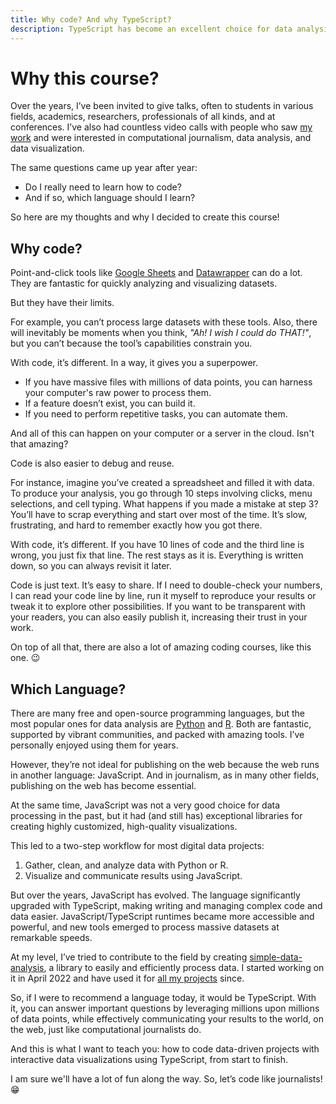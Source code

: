 ```yaml
---
title: Why code? And why TypeScript?
description: TypeScript has become an excellent choice for data analysis and visualization. Here's why.
---
```



# Why this course?

Over the years, I’ve been invited to give talks, often to students in various fields, academics, researchers, professionals of all kinds, and at conferences. I’ve also had countless video calls with people who saw [my work](https://www.naelshiab.com/portfolio) and were interested in computational journalism, data analysis, and data visualization.

The same questions came up year after year:
- Do I really need to learn how to code?
- And if so, which language should I learn?

So here are my thoughts and why I decided to create this course!

<NoticeIntro />

## Why code?

Point-and-click tools like [Google Sheets](https://workspace.google.com/products/sheets/) and [Datawrapper](https://www.datawrapper.de/) can do a lot. They are fantastic for quickly analyzing and visualizing datasets.

But they have their limits.

For example, you can’t process large datasets with these tools. Also, there will inevitably be moments when you think, *"Ah! I wish I could do THAT!"*, but you can’t because the tool’s capabilities constrain you.

With code, it’s different. In a way, it gives you a superpower.

- If you have massive files with millions of data points, you can harness your computer's raw power to process them.
- If a feature doesn’t exist, you can build it.
- If you need to perform repetitive tasks, you can automate them.

And all of this can happen on your computer or a server in the cloud. Isn't that amazing?

Code is also easier to debug and reuse.

For instance, imagine you’ve created a spreadsheet and filled it with data. To produce your analysis, you go through 10 steps involving clicks, menu selections, and cell typing. What happens if you made a mistake at step 3? You’ll have to scrap everything and start over most of the time. It’s slow, frustrating, and hard to remember exactly how you got there.

With code, it’s different. If you have 10 lines of code and the third line is wrong, you just fix that line. The rest stays as it is. Everything is written down, so you can always revisit it later.

Code is just text. It’s easy to share. If I need to double-check your numbers, I can read your code line by line, run it myself to reproduce your results or tweak it to explore other possibilities. If you want to be transparent with your readers, you can also easily publish it, increasing their trust in your work.

On top of all that, there are also a lot of amazing coding courses, like this one. 😉

## Which Language?

There are many free and open-source programming languages, but the most popular ones for data analysis are [Python](https://www.python.org/) and [R](https://www.r-project.org/). Both are fantastic, supported by vibrant communities, and packed with amazing tools. I’ve personally enjoyed using them for years.

However, they’re not ideal for publishing on the web because the web runs in another language: JavaScript. And in journalism, as in many other fields, publishing on the web has become essential.

At the same time, JavaScript was not a very good choice for data processing in the past, but it had (and still has) exceptional libraries for creating highly customized, high-quality visualizations.

This led to a two-step workflow for most digital data projects:
1. Gather, clean, and analyze data with Python or R.
2. Visualize and communicate results using JavaScript.

But over the years, JavaScript has evolved. The language significantly upgraded with TypeScript, making writing and managing complex code and data easier. JavaScript/TypeScript runtimes became more accessible and powerful, and new tools emerged to process massive datasets at remarkable speeds.

At my level, I’ve tried to contribute to the field by creating [simple-data-analysis](https://github.com/nshiab/simple-data-analysis), a library to easily and efficiently process data. I started working on it in April 2022 and have used it for [all my projects](https://www.naelshiab.com/portfolio) since.

So, if I were to recommend a language today, it would be TypeScript. With it, you can answer important questions by leveraging millions upon millions of data points, while effectively communicating your results to the world, on the web, just like computational journalists do.

And this is what I want to teach you: how to code data-driven projects with interactive data visualizations using TypeScript, from start to finish.

I am sure we'll have a lot of fun along the way. So, let’s code like journalists! 😁

<NoticeEnd />
